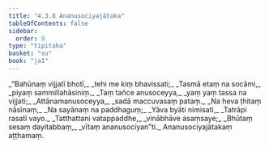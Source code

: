 ```yaml
---
title: "4.3.8 Ananusociyajātaka"
tableOfContents: false
sidebar:
  order: 9
type: "tipitaka"
basket: "su"
book: "ja1"
---
```



<DynamicBreadcrumb />

<Division number="109" book="ja1" bookNo="22" page="253">

<Paragraph number="1022" type="verses" book="ja1">
_“Bahūnaṃ vijjatī bhotī,_  
_tehi me kiṃ bhavissati;_  
_Tasmā etaṃ na socāmi,_  
_piyaṃ sammillahāsiniṃ._  

</Paragraph>

</Division>
<Division number="110" book="ja1" bookNo="22" page="254">

<Paragraph number="1023" type="verses" book="ja1">
_Taṃ tañce anusoceyya,_  
_yaṃ yaṃ tassa na vijjati;_  
_Attānamanusoceyya,_  
_sadā maccuvasaṃ pataṃ._  

</Paragraph>

</Division>
<Division number="111" book="ja1" bookNo="22" page="254">

<Paragraph number="1024" type="verses" book="ja1">
_Na heva ṭhitaṃ nāsīnaṃ,_  
_Na sayānaṃ na paddhaguṃ;_  
_Yāva byāti nimisati,_  
_Tatrāpi rasatī vayo._  

</Paragraph>

</Division>
<Division number="112" book="ja1" bookNo="22" page="254">

<Paragraph number="1025" type="verses" book="ja1">
_Tatthattani vatappaddhe,_  
_vinābhāve asaṃsaye;_  
_Bhūtaṃ sesaṃ dayitabbaṃ,_  
_vītaṃ ananusociyan”ti._  


</Paragraph>
</Division>

<Paragraph number="1026" type="center" book="ja1">
Ananusociyajātakaṃ aṭṭhamaṃ.
</Paragraph>